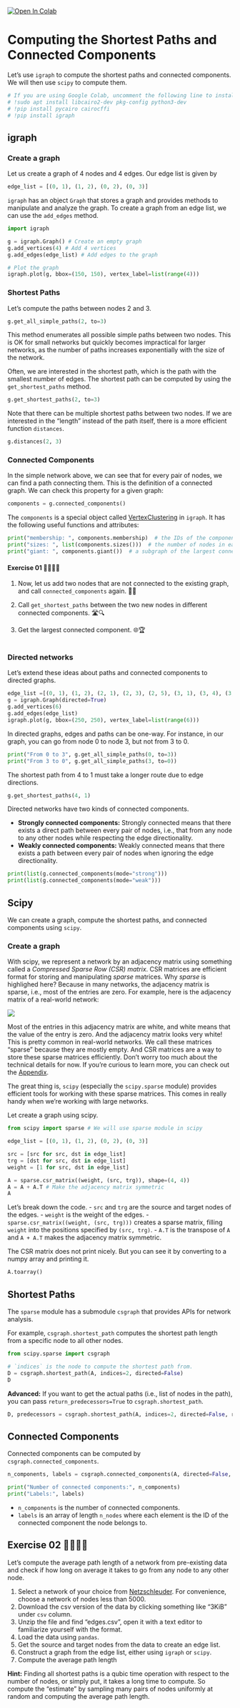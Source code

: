 <a target="_blank" href="https://colab.research.google.com/github/skojaku/adv-net-sci/blob/main/notebooks/exercise-m02-small-world.ipynb">
  <img src="https://colab.research.google.com/assets/colab-badge.svg" alt="Open In Colab"/>
</a>

# Computing the Shortest Paths and Connected Components

Let's use `igraph` to compute the shortest paths and connected components. We will then use `scipy` to compute them.

```python
# If you are using Google Colab, uncomment the following line to install igraph
# !sudo apt install libcairo2-dev pkg-config python3-dev
# !pip install pycairo cairocffi
# !pip install igraph
```

## igraph

### Create a graph

Let us create a graph of 4 nodes and 4 edges. Our edge list is given by

```python
edge_list = [(0, 1), (1, 2), (0, 2), (0, 3)]
```

`igraph` has an object `Graph` that stores a graph and provides methods to manipulate and analyze the graph. To create a graph from an edge list, we can use the `add_edges` method.

```python
import igraph

g = igraph.Graph() # Create an empty graph
g.add_vertices(4) # Add 4 vertices
g.add_edges(edge_list) # Add edges to the graph

# Plot the graph
igraph.plot(g, bbox=(150, 150), vertex_label=list(range(4)))
```

### Shortest Paths

Let's compute the paths between nodes 2 and 3.

```python
g.get_all_simple_paths(2, to=3)
```

This method enumerates all possible simple paths between two nodes. This is OK for small networks but quickly becomes impractical for larger networks, as the number of paths increases exponentially with the size of the network.

Often, we are interested in the shortest path, which is the path with the smallest number of edges. The shortest path can be computed by using the `get_shortest_paths` method.

```python
g.get_shortest_paths(2, to=3)
```

Note that there can be multiple shortest paths between two nodes. If we are interested in the "length" instead of the path itself, there is a more efficient function `distances`.

```python
g.distances(2, 3)
```

### Connected Components

In the simple network above, we can see that for every pair of nodes, we can find a path connecting them. This is the definition of a connected graph. We can check this property for a given graph:

```python
components = g.connected_components()
```

The `components` is a special object called [VertexClustering](https://python.igraph.org/en/0.11.6/api/igraph.VertexClustering.html) in `igraph`.
It has the following useful functions and attributes:

```python
print("membership: ", components.membership)  # the IDs of the component each node belongs to.
print("sizes: ", list(components.sizes()))  # the number of nodes in each component.
print("giant: ", components.giant())  # a subgraph of the largest connected component.
```

#### Exercise 01 🏋️‍♀️💪🧠

1. Now, let us add two nodes that are not connected to the existing graph, and call `connected_components` again. 🔗➕

2. Call `get_shortest_paths` between the two new nodes in different connected components. 🛣️🔍

3. Get the largest connected component. 🌐🏆

```python

```

### Directed networks
Let's extend these ideas about paths and connected components to directed graphs.

```python
edge_list =[(0, 1), (1, 2), (2, 1), (2, 3), (2, 5), (3, 1), (3, 4), (3, 5), (4, 5), (5, 3)]
g = igraph.Graph(directed=True)
g.add_vertices(6)
g.add_edges(edge_list)
igraph.plot(g, bbox=(250, 250), vertex_label=list(range(6)))
```

In directed graphs, edges and paths can be one-way. For instance, in our graph, you can go from node 0 to node 3, but not from 3 to 0.

```python
print("From 0 to 3", g.get_all_simple_paths(0, to=3))
print("From 3 to 0", g.get_all_simple_paths(3, to=0))
```

The shortest path from 4 to 1 must take a longer route due to edge directions.
```python
g.get_shortest_paths(4, 1)
```

Directed networks have two kinds of connected components.

- **Strongly connected components:** Strongly connected means that there exists a direct path between every pair of nodes, i.e., that from any node to any other nodes while respecting the edge directionality.
- **Weakly connected components:** Weakly connected means that there exists a path between every pair of nodes when ignoring the edge directionality.

```python
print(list(g.connected_components(mode="strong")))
print(list(g.connected_components(mode="weak")))
```

## Scipy

We can create a graph, compute the shortest paths, and connected components using `scipy`.

### Create a graph


With scipy, we represent a network by an adjacency matrix using something called a *Compressed Sparse Row (CSR) matrix*. CSR matrices are efficient format for storing and manipulating *sparse* matrices. Why *sparse* is highlighed here? Because in many networks, the adjacency matrix is sparse, i.e., most of the entries are zero. For example, here is the adjacency matrix of a real-world network:

![](https://www.researchgate.net/publication/263506932/figure/fig1/AS:392539896074252@1470600212952/Scale-free-Network-left-its-adjacency-matrix-upper-right-and-degree-distribution.png)

Most of the entries in this adjacency matrix are white, and white means that the value of the entry is zero. And the adjacency matrix looks very white! This is pretty common in real-world networks. We call these matrices "sparse" because they are mostly empty. And CSR matrices are a way to store these sparse matrices efficiently. Don't worry too much about the technical details for now. If you're curious to learn more, you can check out the [Appendix](appendix.md).

The great thing is, `scipy` (especially the `scipy.sparse` module) provides efficient tools for working with these sparse matrices. This comes in really handy when we're working with large networks.

Let create a graph using scipy.
```python
from scipy import sparse # We will use sparse module in scipy

edge_list = [(0, 1), (1, 2), (0, 2), (0, 3)]

src = [src for src, dst in edge_list]
trg = [dst for src, dst in edge_list]
weight = [1 for src, dst in edge_list]

A = sparse.csr_matrix((weight, (src, trg)), shape=(4, 4))
A = A + A.T # Make the adjacency matrix symmetric
A
```

Let's break down the code.
- `src` and `trg` are the source and target nodes of the edges.
- `weight` is the weight of the edges.
- `sparse.csr_matrix((weight, (src, trg)))` creates a sparse matrix, filling `weight` into the positions specified by `(src, trg)`.
- `A.T` is the transpose of `A` and `A + A.T` makes the adjacency matrix symmetric.

The CSR matrix does not print nicely. But you can see it by converting to a numpy array and printing it.

```python
A.toarray()
```

## Shortest Paths

The `sparse` module has a submodule `csgraph` that provides APIs for network analysis.

For example, `csgraph.shortest_path` computes the shortest path length from a specific node to all other nodes.

```python
from scipy.sparse import csgraph

# `indices` is the node to compute the shortest path from.
D = csgraph.shortest_path(A, indices=2, directed=False)
D
```

**Advanced:** If you want to get the actual paths (i.e., list of nodes in the path), you can pass `return_predecessors=True` to `csgraph.shortest_path`.

```python
D, predecessors = csgraph.shortest_path(A, indices=2, directed=False, return_predecessors=True)
```

## Connected Components

Connected components can be computed by `csgraph.connected_components`.

```python
n_components, labels = csgraph.connected_components(A, directed=False, return_labels=True)

print("Number of connected components:", n_components)
print("Labels:", labels)
```

- `n_components` is the number of connected components.
- `labels` is an array of length `n_nodes` where each element is the ID of the connected component the node belongs to.


## Exercise 02 🏋️‍♀️💪🧠

Let's compute the average path length of a network from pre-existing data and check if how long on average it takes to go from any node to any other node.

1. Select a network of your choice from [Netzschleuder](https://networks.skewed.de/). For convenience, choose a network of nodes less than 5000.
2. Download the csv version of the data by clicking something like "3KiB" under `csv` column.
3. Unzip the file and find "edges.csv", open it with a text editor to familiarize yourself with the format.
4. Load the data using `pandas`.
5. Get the source and target nodes from the data to create an edge list.
6. Construct a graph from the edge list, either using `igraph` or `scipy`.
7. Compute the average path length

**Hint:** Finding all shortest paths is a qubic time operation with respect to the number of nodes, or simply put, it takes a long time to compute. So compute the "estimate" by sampling many pairs of nodes uniformly at random and computing the average path length.